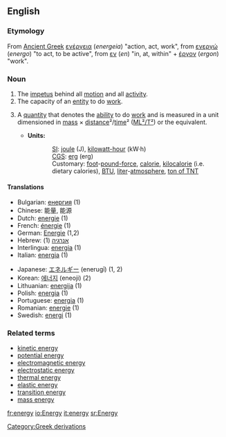 ==English==
===Etymology===
From [[Ancient Greek]] [[ενέργεια]] (''energeia'') "action, act, work", from [[ενεργώ]] (''energo'') "to act, to be active", from [[εν]] (''en'') "in, at, within" + [[έργον]] (''ergon'') "work".

===Noun===
{{en-noun-reg-y|energ|y}}

# The [[impetus]] behind all [[motion]] and all [[activity]].  
# The capacity of an [[entity]] to do [[work]].
# {{physics}} A [[quantity]] that denotes the [[ability]] to do [[work]] and is measured in a unit dimensioned in [[mass]] × [[distance]]²/[[time]]² ([[ML²/T²]]) or the equivalent.
#*'''Units:'''
#::[[SI]]: [[joule]] (J), [[kilowatt-hour]] (kW·h)<!--in a strict sense, hours are not part of SI but are acceptable for use with SI-->
#::[[CGS]]: [[erg]] (erg)
#::Customary: [[foot]]-[[pound-force]], [[calorie]], [[kilocalorie]] (i.e. dietary calories), [[BTU]], [[liter]]-[[atmosphere]], [[ton of TNT]] 

====Translations====
{{top}}
*Bulgarian: [[енергия]] {{f}} (1)
*Chinese: 能量, 能源
*Dutch: [[energie]] {{f}} (1)
*French: [[énergie]] {{f}} (1)
*German: [[Energie]] {{f}} (1,2)
*Hebrew: [[אנרגיה]] {{f}} (1)
*Interlingua: [[energia]] (1)
*Italian:  [[energia]] {{f}} (1)
{{mid}}
*Japanese: [[エネルギー]] (enerugī) (1, 2)
*Korean: [[에너지]] (eneoji) (2)
*Lithuanian: [[energija]] {{f}} (1)
*Polish: [[energia]] {{f}} (1)
*Portuguese: [[energia]] {{f}} (1)
*Romanian: [[energie]] {{f}} (1)
*Swedish: [[energi]] {{c}} (1)
{{bottom}}

===Related terms===
*[[kinetic energy]]
*[[potential energy]]
*[[electromagnetic energy]]
*[[electrostatic energy]]
*[[thermal energy]]
*[[elastic energy]]
*[[transition energy]]
*[[mass energy]]
[[fr:energy]]
[[io:Energy]]
[[it:energy]]
[[sr:Energy]]
[[Category:Greek derivations]]